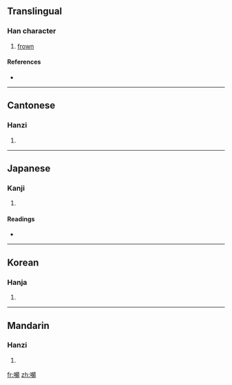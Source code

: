 ==Translingual==

===Han character===
{{Han char|rn=30|rad=口|as=16|sn=19|four=6108<sub>6</sub>|canj=口卜竹金 (RYHC)}}

# [[frown]]

====References====
* {{Han ref|kx=0213.350|dkj=04562|dj=0436.140|hdz=10701.210|uh=56AC|ud=22188|bh=F1F5|bd=61941}}

----

==Cantonese==

===Hanzi===
{{yue-hanzi|jyut=|y=pan4}}

# {{defn|Cantonese}}

----

==Japanese==

===Kanji===
{{ja-kanji|grade=|rs=口16}}

# {{defn|Japanese}}

====Readings====
* {{ja-readings|on=[[ひん]] (hin), [[びん]] (bin)|kun=[[ひそめる]] (hisomeru)}}

----

==Korean==

===Hanja===
{{ko-hanja|hangeul=빈|rv=bin|mr=pin}}

# {{defn|Korean}}

----

==Mandarin==

===Hanzi===
{{cmn-hanzi|pin=[[pín]] ([[pin2]])|wg=p'in<sup>2</sup>}}

# {{defn|Mandarin}}

[[fr:嚬]]
[[zh:嚬]]
